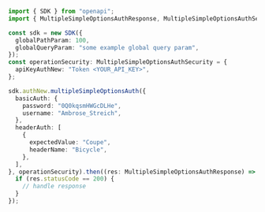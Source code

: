 ```typescript showLineNumbers copy filename="Multiple Simple Options Auth usage example"
import { SDK } from "openapi";
import { MultipleSimpleOptionsAuthResponse, MultipleSimpleOptionsAuthSecurity } from "openapi/dist/sdk/models/operations";

const sdk = new SDK({
  globalPathParam: 100,
  globalQueryParam: "some example global query param",
});
const operationSecurity: MultipleSimpleOptionsAuthSecurity = {
  apiKeyAuthNew: "Token <YOUR_API_KEY>",
};

sdk.authNew.multipleSimpleOptionsAuth({
  basicAuth: {
    password: "0Q0kqsmHWGcDLHe",
    username: "Ambrose_Streich",
  },
  headerAuth: [
    {
      expectedValue: "Coupe",
      headerName: "Bicycle",
    },
  ],
}, operationSecurity).then((res: MultipleSimpleOptionsAuthResponse) => {
  if (res.statusCode == 200) {
    // handle response
  }
});
```
